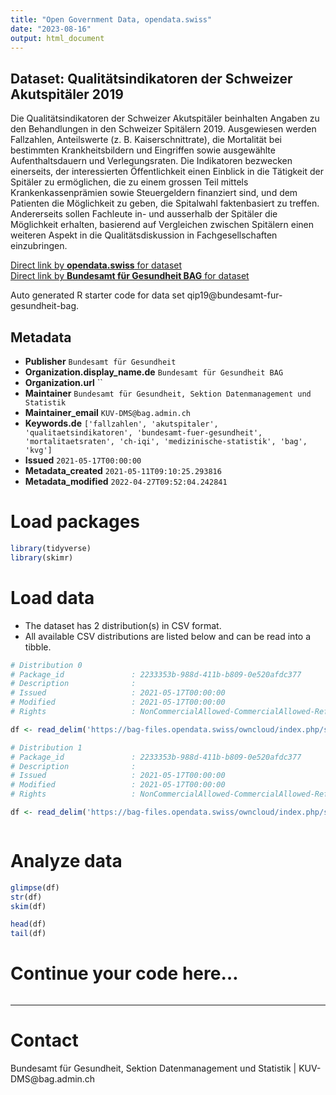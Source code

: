 ```yaml
---
title: "Open Government Data, opendata.swiss"
date: "2023-08-16"
output: html_document
---
```


## Dataset: Qualitätsindikatoren der Schweizer Akutspitäler 2019

Die Qualitätsindikatoren der Schweizer Akutspitäler beinhalten Angaben zu den Behandlungen in den Schweizer Spitälern 2019. Ausgewiesen werden Fallzahlen, Anteilswerte (z. B. Kaiserschnittrate), die Mortalität bei bestimmten Krankheitsbildern und Eingriffen sowie ausgewählte Aufenthaltsdauern und Verlegungsraten.
Die Indikatoren bezwecken einerseits, der interessierten Öffentlichkeit einen Einblick in die Tätigkeit der Spitäler zu ermöglichen, die zu einem grossen Teil mittels Krankenkassenprämien sowie Steuergeldern finanziert sind, und dem Patienten die Möglichkeit zu geben, die Spitalwahl faktenbasiert zu treffen. Andererseits sollen Fachleute in- und ausserhalb der Spitäler die Möglichkeit erhalten, basierend auf Vergleichen zwischen Spitälern einen weiteren Aspekt in die Qualitätsdiskussion in Fachgesellschaften einzubringen.

[Direct link by **opendata.swiss** for dataset](https://opendata.swiss/de/dataset/qualitatsindikatoren-der-schweizer-akutspitaler-2019)<br>
[Direct link by **Bundesamt für Gesundheit BAG** for dataset](http://www.bag.admin.ch/qiss)

Auto generated R starter code for data set qip19@bundesamt-fur-gesundheit-bag.

## Metadata

- **Publisher** `Bundesamt für Gesundheit`
- **Organization.display_name.de** `Bundesamt für Gesundheit BAG`
- **Organization.url** ``
- **Maintainer** `Bundesamt für Gesundheit, Sektion Datenmanagement und Statistik`
- **Maintainer_email** `KUV-DMS@bag.admin.ch`
- **Keywords.de** `['fallzahlen', 'akutspitaler', 'qualitaetsindikatoren', 'bundesamt-fuer-gesundheit', 'mortalitaetsraten', 'ch-iqi', 'medizinische-statistik', 'bag', 'kvg']`
- **Issued** `2021-05-17T00:00:00`
- **Metadata_created** `2021-05-11T09:10:25.293816`
- **Metadata_modified** `2022-04-27T09:52:04.242841`


# Load packages

```r

library(tidyverse)
library(skimr)

```

# Load data

-   The dataset has 2 distribution(s) in CSV format.
-   All available CSV distributions are listed below and can be read into a tibble.

```r

# Distribution 0
# Package_id               : 2233353b-988d-411b-b809-0e520afdc377
# Description              : 
# Issued                   : 2021-05-17T00:00:00
# Modified                 : 2021-05-17T00:00:00
# Rights                   : NonCommercialAllowed-CommercialAllowed-ReferenceRequired

df <- read_delim('https://bag-files.opendata.swiss/owncloud/index.php/s/bxyMW9dZMdS9WWB')

# Distribution 1
# Package_id               : 2233353b-988d-411b-b809-0e520afdc377
# Description              : 
# Issued                   : 2021-05-17T00:00:00
# Modified                 : 2021-05-17T00:00:00
# Rights                   : NonCommercialAllowed-CommercialAllowed-ReferenceRequired

df <- read_delim('https://bag-files.opendata.swiss/owncloud/index.php/s/Qkj6Pn2pFX4NMRb')



```

# Analyze data

```r

glimpse(df)
str(df)
skim(df)

head(df)
tail(df)

```

# Continue your code here...

```r

```

------------------------------------------------------------------------

# Contact

Bundesamt für Gesundheit, Sektion Datenmanagement und Statistik | KUV-DMS@bag.admin.ch
